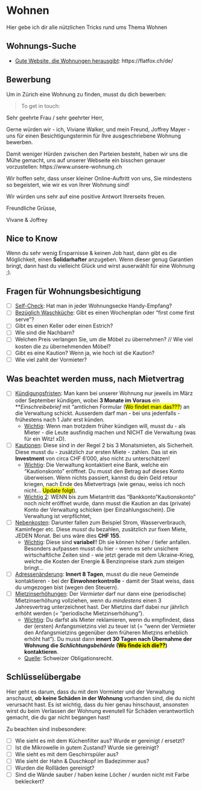 # Wohnen

Hier gebe ich dir alle nützlichen Tricks rund ums Thema Wohnen

## Wohnungs-Suche

- <u>Gute Website, die Wohnungen herausgibt</u>: https://flatfox.ch/de/

## Bewerbung

Um in Zürich eine Wohnung zu finden, musst du dich bewerben:


> To get in touch: 

Sehr geehrte Frau / sehr geehrter Herr,

Gerne würden wir - ich, Viviane Walker, und mein Freund, Joffrey Mayer - uns für einen Besichtigungstermin für Ihre ausgeschriebene Wohnung bewerben. 

Damit weniger Hürden zwischen den Parteien besteht, haben wir uns die Mühe gemacht, uns auf unserer Webseite ein bisschen genauer vorzustellen: https://www.unsere-wohnung.ch

Wir hoffen sehr, dass unser kleiner Online-Auftritt von uns, Sie mindestens so begeistert, wie wir es von Ihrer Wohnung sind!

Wir würden uns sehr auf eine positive Antwort Ihrerseits freuen.

Freundliche Grüsse,

Vivane & Joffrey

## Nice to Know

Wenn du sehr wenig Ersparnisse & keinen Job hast, dann gibt es die Möglichkeit, einen **Solidarhafter** anzugeben. Wenn dieser genug Garantien bringt, dann hast du vielleicht Glück und wirst auserwählt für eine Wohnung ;).

## Fragen für Wohnungsbesichtigung

- [ ] <u>Self-Check</u>: Hat man in jeder Wohnungsecke Handy-Empfang?
- [ ] <u>Bezüglich Waschküche</u>: Gibt es einen Wochenplan oder "first come first serve"?
- [ ] Gibt es einen Keller oder einen Estrich?
- [ ] Wie sind die Nachbarn?
- [ ] Welchen Preis verlangen Sie, um die Möbel zu übernehmen? // Wie viel kosten die zu übernehmenden Möbel?
- [ ] Gibt es eine Kaution? Wenn ja, wie hoch ist die Kaution?
- [ ] Wie viel zahlt der Vormieter?

## Was beachtet werden muss, nach Mietvertrag

- [ ] <u>Kündigungsfristen</u>: Man kann bei unserer Wohnung nur jeweils im März oder September kündigen, wobei **3 Monate im Voraus** ein **_Einschreibebrief_ mit "amtlichen Formular (<mark>Wo findet man das???</mark>) an die Verwaltung schickt. Ausserdem darf man - bei uns jedenfalls - frühestens nach 1 Jahr erst künden. 
  - <u>Wichtig</u>: Wenn man trotzdem früher kündigen will, musst du - als Mieter - die Leute ausfindig machen und NICHT die Verwaltung (was für ein Witz! xD).
- [ ] <u>Kautionen</u>: Diese sind in der Regel 2 bis 3 Monatsmieten, als Sicherheit. Diese musst du - zusätzlich zur ersten Miete - zahlen. Das ist ein **Investment** von circa CHF 6'000, also nicht zu unterschätzen!
  - <u>Wichtig</u>: Die Verwaltung kontaktiert eine Bank, welche ein "Kautionskonto" eröffnet. Du musst den Betrag auf dieses Konto überweisen. Wenn nichts passiert, kannst du dein Geld retour kriegen, nach Ende des Mietvertrags (wie genau, weiss ich noch nicht... <mark>Update folgt</mark>). 
  - <u>Wichtig 2</u>: WENN bis zum Mietantritt das "Bankkonto"Kautionskonto" noch _nicht_ eröffnet wurde, dann musst die Kaution an das (private) Konto der Verwaltung schicken (per Einzahlungsschein). Die Verwaltung ist verpflichtet, 
- [ ] <u>Nebenkosten</u>: Darunter fallen zum Beispiel Strom, Wasserverbrauch, Kaminfeger etc. Diese _musst_ du bezahlen, zusätzlich zur fixen Miete, JEDEN Monat. Bei uns wäre dies **CHF 155**. 
  - <u>Wichtig</u>: Diese sind **variabel**!! Dh sie können höher / tiefer anfallen. Besonders aufpassen musst du hier - wenn es sehr unsichere wirtschaftliche Zeiten sind - wie jetzt gerade mit dem Ukraine-Krieg, welche die Kosten der Energie & Benzinpreise stark zum steigen bringt...
- [ ] <u>Adressenänderung</u>: **Innert 8 Tagen**, musst du die neue Gemeinde kontaktieren - bei der **Einwohnerkontrolle** - damit der Staat weiss, dass du umgezogen bist (wegen den Steuern). 
- [ ] <u>Mietzinserhöhungen</u>: Der _Vermieter_ darf nur dann eine (periodische) Mietzinserhöhung vollziehen, wenn du _mindestens_ einen 3 Jahresvertrag unterzeichnet hast. Der Mietzins darf dabei nur jährlich erhöht werden (= "periodische Mietzinserhöhung"). 
  - <u>Wichtig</u>: Du darfst als Mieter reklamieren, wenn du empfindest, dass der (ersten) Anfangsmietzins viel zu teuer ist (= "wenn der Vermieter den Anfangsmietzins gegenüber dem früheren Mietzins erheblich erhöht hat"). Du musst dann **innert 30 Tagen nach Übernahme der Wohnung die _Schlichtungsbehörde_ (<mark>Wo finde ich die??</mark>) kontaktieren**.
  - <u>Quelle</u>: Schweizer Obligationsrecht.

## Schlüsselübergabe

Hier geht es darum, dass du mit dem Vormieter und der Verwaltung anschaust, **ob keine Schäden in der Wohnung** vorhanden sind, die du nicht verursacht hast. Es ist wichtig, dass du hier genau hinschaust, ansonsten wirst du beim Verlassen der Wohnung evenutell für Schäden verantwortlich gemacht, die du gar nicht begangen hast!

Zu beachten sind insbesondere:

- [ ] Wie sieht es mit dem Küchenfilter aus? Wurde er gereinigt / ersetzt?
- [ ] Ist die Mikrowelle in gutem Zustand? Wurde sie gereinigt?
- [ ] Wie sieht es mit dem Geschirrspüler aus?
- [ ] Wie sieht der Hahn & Duschkopf im Badezimmer aus?
- [ ] Wurden die Rollläden gereinigt?
- [ ] Sind die Wände sauber / haben keine Löcher / wurden nicht mit Farbe bekleckert?
